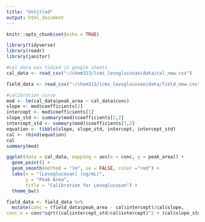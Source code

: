 ```yaml
---
title: "Untitled"
output: html_document
---
```


```r
knitr::opts_chunk$set(echo = TRUE)
```

```r
library(tidyverse)
library(readr)
library(janitor)
```

```r
#cal data was tidied in google sheets
cal_data <- read_csv("~/chem313/lcms_levoglucosan/data/cal_new.csv")

field_data <- read_csv("~/chem313/lcms_levoglucosan/data/field_new.csv")
```

```r
#calibration curve
mod <- lm(cal_data$peak_area ~ cal_data$conc)
slope <- mod$coefficients[2]
intercept <- mod$coefficients[1]
slope_std <- summary(mod)$coefficients[2,2]
intercept_std <- summary(mod)$coefficients[1,2]
equation <- tibble(slope, slope_std, intercept, intercept_std)
cal <- rbind(equation)
cal
summary(mod)

ggplot(data = cal_data, mapping = aes(x = conc, y = peak_area)) +
  geom_point() +
  geom_smooth(method = "lm", se = FALSE, color ="red") +
  labs(x = "[Levoglucosan] (ug/mL)",
       y = "Peak Area",
       title = "Calibration for Levoglucosan") +
  theme_bw()


```

```r
field_data <- field_data %>%
  mutate(conc = (field_data$peak_area - cal$intercept)/cal$slope,
conc_e = conc*sqrt((cal$intercept_std/cal$intercept)^2 + (cal$slope_std/cal$slope)^2))

```


